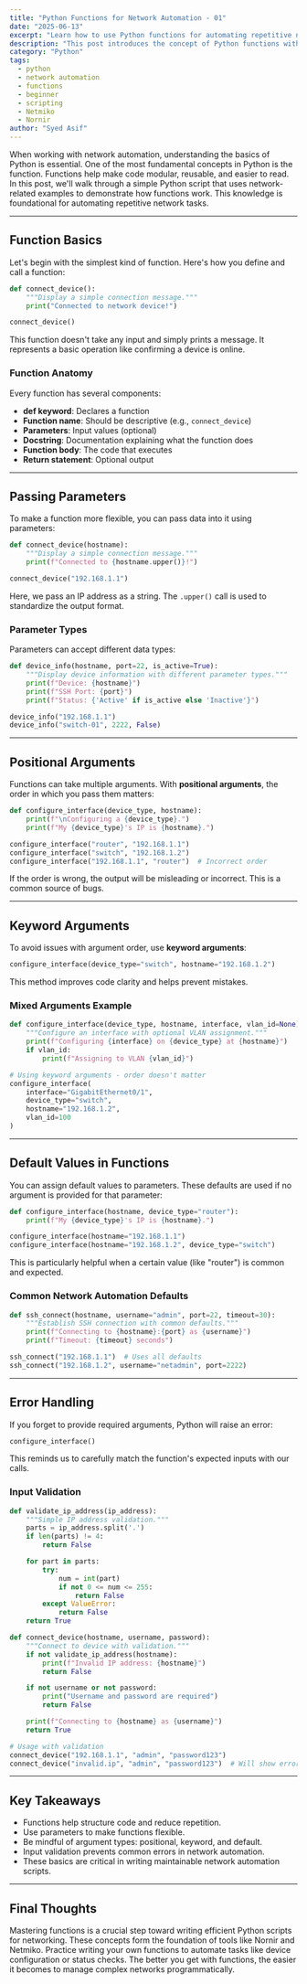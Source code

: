 ```yaml
---
title: "Python Functions for Network Automation - 01"
date: "2025-06-13"
excerpt: "Learn how to use Python functions for automating repetitive network tasks. This beginner-friendly guide covers function basics, parameters, validation, and practical use cases in network engineering."
description: "This post introduces the concept of Python functions with examples tailored for network automation. It explains how to define, call, and structure functions with parameters and default values, and emphasizes their importance in real-world networking scripts."
category: "Python"
tags:
  - python
  - network automation
  - functions
  - beginner
  - scripting
  - Netmiko
  - Nornir
author: "Syed Asif"
---
```


When working with network automation, understanding the basics of Python is essential. One of the most fundamental concepts in Python is the function. Functions help make code modular, reusable, and easier to read. In this post, we'll walk through a simple Python script that uses network-related examples to demonstrate how functions work. This knowledge is foundational for automating repetitive network tasks.

---

## **Function Basics**

Let's begin with the simplest kind of function. Here's how you define and call a function:

```python
def connect_device():
    """Display a simple connection message."""
    print("Connected to network device!")

connect_device()
```

This function doesn't take any input and simply prints a message. It represents a basic operation like confirming a device is online.

### Function Anatomy

Every function has several components:

- **def keyword**: Declares a function
- **Function name**: Should be descriptive (e.g., `connect_device`)
- **Parameters**: Input values (optional)
- **Docstring**: Documentation explaining what the function does
- **Function body**: The code that executes
- **Return statement**: Optional output

---

## **Passing Parameters**

To make a function more flexible, you can pass data into it using parameters:

```python
def connect_device(hostname):
    """Display a simple connection message."""
    print(f"Connected to {hostname.upper()}!")

connect_device("192.168.1.1")
```

Here, we pass an IP address as a string. The `.upper()` call is used to standardize the output format.

### Parameter Types

Parameters can accept different data types:

```python
def device_info(hostname, port=22, is_active=True):
    """Display device information with different parameter types."""
    print(f"Device: {hostname}")
    print(f"SSH Port: {port}")
    print(f"Status: {'Active' if is_active else 'Inactive'}")

device_info("192.168.1.1")
device_info("switch-01", 2222, False)
```

---

## **Positional Arguments**

Functions can take multiple arguments. With **positional arguments**, the order in which you pass them matters:

```python
def configure_interface(device_type, hostname):
    print(f"\nConfiguring a {device_type}.")
    print(f"My {device_type}'s IP is {hostname}.")

configure_interface("router", "192.168.1.1")
configure_interface("switch", "192.168.1.2")
configure_interface("192.168.1.1", "router")  # Incorrect order
```

If the order is wrong, the output will be misleading or incorrect. This is a common source of bugs.

---

## **Keyword Arguments**

To avoid issues with argument order, use **keyword arguments**:

```python
configure_interface(device_type="switch", hostname="192.168.1.2")
```

This method improves code clarity and helps prevent mistakes.

### Mixed Arguments Example

```python
def configure_interface(device_type, hostname, interface, vlan_id=None):
    """Configure an interface with optional VLAN assignment."""
    print(f"Configuring {interface} on {device_type} at {hostname}")
    if vlan_id:
        print(f"Assigning to VLAN {vlan_id}")

# Using keyword arguments - order doesn't matter
configure_interface(
    interface="GigabitEthernet0/1",
    device_type="switch",
    hostname="192.168.1.2",
    vlan_id=100
)
```

---

## **Default Values in Functions**

You can assign default values to parameters. These defaults are used if no argument is provided for that parameter:

```python
def configure_interface(hostname, device_type="router"):
    print(f"My {device_type}'s IP is {hostname}.")

configure_interface(hostname="192.168.1.1")
configure_interface(hostname="192.168.1.2", device_type="switch")
```

This is particularly helpful when a certain value (like "router") is common and expected.

### Common Network Automation Defaults

```python
def ssh_connect(hostname, username="admin", port=22, timeout=30):
    """Establish SSH connection with common defaults."""
    print(f"Connecting to {hostname}:{port} as {username}")
    print(f"Timeout: {timeout} seconds")

ssh_connect("192.168.1.1")  # Uses all defaults
ssh_connect("192.168.1.2", username="netadmin", port=2222)
```

---

## **Error Handling**

If you forget to provide required arguments, Python will raise an error:

```python
configure_interface()
```

This reminds us to carefully match the function's expected inputs with our calls.

### Input Validation

```python
def validate_ip_address(ip_address):
    """Simple IP address validation."""
    parts = ip_address.split('.')
    if len(parts) != 4:
        return False

    for part in parts:
        try:
            num = int(part)
            if not 0 <= num <= 255:
                return False
        except ValueError:
            return False
    return True

def connect_device(hostname, username, password):
    """Connect to device with validation."""
    if not validate_ip_address(hostname):
        print(f"Invalid IP address: {hostname}")
        return False

    if not username or not password:
        print("Username and password are required")
        return False

    print(f"Connecting to {hostname} as {username}")
    return True

# Usage with validation
connect_device("192.168.1.1", "admin", "password123")
connect_device("invalid.ip", "admin", "password123")  # Will show error
```

---

## **Key Takeaways**

- Functions help structure code and reduce repetition.
- Use parameters to make functions flexible.
- Be mindful of argument types: positional, keyword, and default.
- Input validation prevents common errors in network automation.
- These basics are critical in writing maintainable network automation scripts.

---

## **Final Thoughts**

Mastering functions is a crucial step toward writing efficient Python scripts for networking. These concepts form the foundation of tools like Nornir and Netmiko. Practice writing your own functions to automate tasks like device configuration or status checks. The better you get with functions, the easier it becomes to manage complex networks programmatically.
